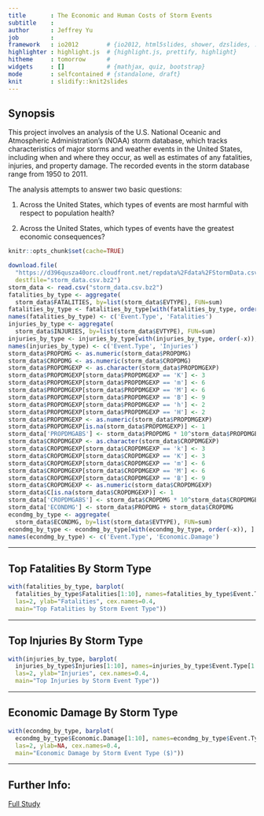 ```yaml
---
title       : The Economic and Human Costs of Storm Events
subtitle    : 
author      : Jeffrey Yu
job         : 
framework   : io2012        # {io2012, html5slides, shower, dzslides, ...}
highlighter : highlight.js  # {highlight.js, prettify, highlight}
hitheme     : tomorrow      # 
widgets     : []            # {mathjax, quiz, bootstrap}
mode        : selfcontained # {standalone, draft}
knit        : slidify::knit2slides
---
```


## Synopsis
This project involves an analysis of the U.S. National Oceanic and Atmospheric
Administration's (NOAA) storm database, which tracks characteristics of major
storms and weather events in the United States, including when and where they
occur, as well as estimates of any fatalities, injuries, and property damage. 
The recorded events in the storm database range from 1950 to 2011. 

The analysis attempts to answer two basic questions:

 1. Across the United States, which types of events are most harmful with
 respect to population health?

 2. Across the United States, which types of events have the greatest economic
 consequences?

```r
knitr::opts_chunk$set(cache=TRUE)

download.file(
  "https://d396qusza40orc.cloudfront.net/repdata%2Fdata%2FStormData.csv.bz2",
  destfile="storm_data.csv.bz2")
storm_data <- read.csv("storm_data.csv.bz2")
fatalities_by_type <- aggregate(
  storm_data$FATALITIES, by=list(storm_data$EVTYPE), FUN=sum)
fatalities_by_type <- fatalities_by_type[with(fatalities_by_type, order(-x)), ]
names(fatalities_by_type) <- c('Event.Type', 'Fatalities')
injuries_by_type <- aggregate(
  storm_data$INJURIES, by=list(storm_data$EVTYPE), FUN=sum)
injuries_by_type <- injuries_by_type[with(injuries_by_type, order(-x)), ]
names(injuries_by_type) <- c('Event.Type', 'Injuries')
storm_data$PROPDMG <- as.numeric(storm_data$PROPDMG)
storm_data$CROPDMG <- as.numeric(storm_data$CROPDMG)
storm_data$PROPDMGEXP <- as.character(storm_data$PROPDMGEXP)
storm_data$PROPDMGEXP[storm_data$PROPDMGEXP == 'K'] <- 3
storm_data$PROPDMGEXP[storm_data$PROPDMGEXP == 'm'] <- 6
storm_data$PROPDMGEXP[storm_data$PROPDMGEXP == 'M'] <- 6
storm_data$PROPDMGEXP[storm_data$PROPDMGEXP == 'B'] <- 9
storm_data$PROPDMGEXP[storm_data$PROPDMGEXP == 'h'] <- 2
storm_data$PROPDMGEXP[storm_data$PROPDMGEXP == 'H'] <- 2
storm_data$PROPDMGEXP <- as.numeric(storm_data$PROPDMGEXP)
storm_data$PROPDMGEXP[is.na(storm_data$PROPDMGEXP)] <- 1
storm_data['PROPDMGABS'] <- storm_data$PROPDMG * 10^storm_data$PROPDMGEXP
storm_data$CROPDMGEXP <- as.character(storm_data$CROPDMGEXP)
storm_data$CROPDMGEXP[storm_data$CROPDMGEXP == 'k'] <- 3
storm_data$CROPDMGEXP[storm_data$CROPDMGEXP == 'K'] <- 3
storm_data$CROPDMGEXP[storm_data$CROPDMGEXP == 'm'] <- 6
storm_data$CROPDMGEXP[storm_data$CROPDMGEXP == 'M'] <- 6
storm_data$CROPDMGEXP[storm_data$CROPDMGEXP == 'B'] <- 9
storm_data$CROPDMGEXP <- as.numeric(storm_data$CROPDMGEXP)
storm_data$C[is.na(storm_data$CROPDMGEXP)] <- 1
storm_data['CROPDMGABS'] <- storm_data$CROPDMG * 10^storm_data$CROPDMGEXP
storm_data['ECONDMG'] <- storm_data$PROPDMG + storm_data$CROPDMG
econdmg_by_type <- aggregate(
  storm_data$ECONDMG, by=list(storm_data$EVTYPE), FUN=sum)
econdmg_by_type <- econdmg_by_type[with(econdmg_by_type, order(-x)), ]
names(econdmg_by_type) <- c('Event.Type', 'Economic.Damage')
```

---

## Top Fatalities By Storm Type
```r
with(fatalities_by_type, barplot(
  fatalities_by_type$Fatalities[1:10], names=fatalities_by_type$Event.Type[1:10],
  las=2, ylab="Fatalities", cex.names=0.4,
  main="Top Fatalities by Storm Event Type"))
```

---

## Top Injuries By Storm Type
```r
with(injuries_by_type, barplot(
  injuries_by_type$Injuries[1:10], names=injuries_by_type$Event.Type[1:10],
  las=2, ylab="Injuries", cex.names=0.4,
  main="Top Injuries by Storm Event Type"))
```

---

## Economic Damage By Storm Type
```r
with(econdmg_by_type, barplot(
  econdmg_by_type$Economic.Damage[1:10], names=econdmg_by_type$Event.Type[1:10],
  las=2, ylab=NA, cex.names=0.4,
  main="Economic Damage by Storm Event Type ($)"))
```

---

## Further Info:

[Full Study](https://rstudio-pubs-static.s3.amazonaws.com/205128_326b6141ebb5475cab611f0258d97c49.html)



